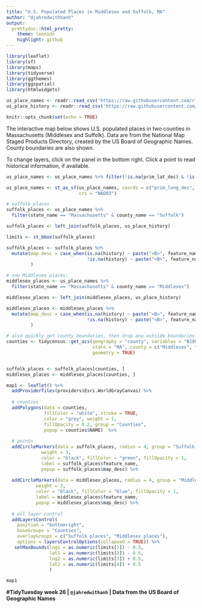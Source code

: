 ```yaml
---
title: "U.S. Populated Places in Middlesex and Suffolk, MA"
author: "@jahredwithhanh"
output:
  prettydoc::html_pretty:
    theme: leonids
    highlight: github
---
```


```r
library(leaflet)
library(sf)
library(maps)
library(tidyverse)
library(ggthemes)
library(ggspatial)
library(htmlwidgets)

us_place_names <- readr::read_csv('https://raw.githubusercontent.com/rfordatascience/tidytuesday/master/data/2023/2023-06-27/us_place_names.csv')
us_place_history <- readr::read_csv('https://raw.githubusercontent.com/rfordatascience/tidytuesday/master/data/2023/2023-06-27/us_place_history.csv')

knitr::opts_chunk$set(echo = TRUE)
```

The interactive map below shows U.S. populated places in two counties in Massachusetts (Middlesex and Suffolk). Data are from the National Map Staged Products Directory, created by the US Board of Geographic Names. County boundaries are also shown.

To change layers, click on the panel in the bottom right. Click a point to read historical information, if available.

```r

us_place_names <- us_place_names %>% filter(!is.na(prim_lat_dec) & !is.na(prim_long_dec))

us_place_names <- st_as_sf(us_place_names, coords = c("prim_long_dec", "prim_lat_dec"),
                           crs = "NAD83")

# suffolk places
suffolk_places <- us_place_names %>% 
  filter(state_name == "Massachusetts" & county_name == "Suffolk")

suffolk_places <- left_join(suffolk_places, us_place_history)

limits <- st_bbox(suffolk_places)

suffolk_places <- suffolk_places %>%
  mutate(map_desc = case_when(is.na(history) ~ paste("<B>", feature_name, "</B>", sep = ""),
                              !is.na(history) ~ paste("<B>", feature_name, "</B>:<br/>", history, sep = ""))
         )

# now Middlesex places:
middlesex_places <- us_place_names %>% 
  filter(state_name == "Massachusetts" & county_name == "Middlesex")

middlesex_places <- left_join(middlesex_places, us_place_history)

middlesex_places <- middlesex_places %>%
  mutate(map_desc = case_when(is.na(history) ~ paste("<B>", feature_name, "</B>", sep = ""),
                              !is.na(history) ~ paste("<B>", feature_name, "</B>:<br/>", history, sep = ""))
         )

# also quickly get county boundaries, then drop any outside boundaries
counties <- tidycensus::get_acs(geography = "county", variables = "B19013_001",
                                state = "MA", county = c("Middlesex", "Suffolk"),
                                geometry = TRUE)


suffolk_places <- suffolk_places[counties, ]
middlesex_places <- middlesex_places[counties, ]
```


```r
map1 <- leaflet() %>%
  addProviderTiles(providers$Esri.WorldGrayCanvas) %>%
  
  # counties
  addPolygons(data = counties, 
              fillColor = "white", stroke = TRUE, 
              color = "grey", weight = 1,
              fillOpacity = 0.2, group = "Counties",
              popup = counties$NAME)  %>%
  
  # points
  addCircleMarkers(data = suffolk_places, radius = 4, group = "Suffolk places",
             weight = 3,
             color = "black", fillColor = "green", fillOpacity = 1,
             label = suffolk_places$feature_name,
             popup = suffolk_places$map_desc) %>%
  
  addCircleMarkers(data = middlesex_places, radius = 4, group = "Middlesex places",
           weight = 3,
           color = "black", fillColor = "blue", fillOpacity = 1,
           label = middlesex_places$feature_name,
           popup = middlesex_places$map_desc) %>%
  
  # all layer control
  addLayersControl(
    position = "bottomright",
    baseGroups = "Counties",
    overlayGroups = c("Suffolk places", "Middlesex places"),
    options = layersControlOptions(collapsed = TRUE)) %>%
   setMaxBounds(lng1 = as.numeric(limits[1]) - 0.5,
                lat1 = as.numeric(limits[2]) - 0.5,
                lng2 = as.numeric(limits[3]) + 0.5,
                lat2 = as.numeric(limits[4]) + 0.5
                )

map1
```

**#TidyTuesday week 26 \| `@jahredwithanh` \| Data from the US Board of Geographic Names**

